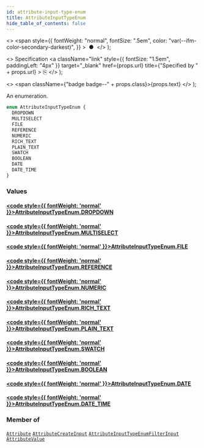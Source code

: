 ```yaml
---
id: attribute-input-type-enum
title: AttributeInputTypeEnum
hide_table_of_contents: false
---
```


  <>
    <span
      style={{
        fontWeight: "normal",
        fontSize: ".5em",
        color: "var(--ifm-color-secondary-darkest)",
      }}
    >
      &nbsp;●&nbsp;
    </span>
  </>
);

  <>
    Specification
    <a
      className="link"
      style={{ fontSize: "1.5em", paddingLeft: "4px" }}
      target="\_blank"
      href={props.url}
      title={"Specified by " + props.url}
    >
      ⎘
    </a>
  </>
);

  <>
    <span className={"badge badge--" + props.class}>{props.text}</span>
  </>
);

An enumeration.

```graphql
enum AttributeInputTypeEnum {
  DROPDOWN
  MULTISELECT
  FILE
  REFERENCE
  NUMERIC
  RICH_TEXT
  PLAIN_TEXT
  SWATCH
  BOOLEAN
  DATE
  DATE_TIME
}
```

### Values

#### [<code style={{ fontWeight: 'normal' }}>AttributeInputTypeEnum.<b>DROPDOWN</b></code>](#)

>

#### [<code style={{ fontWeight: 'normal' }}>AttributeInputTypeEnum.<b>MULTISELECT</b></code>](#)

>

#### [<code style={{ fontWeight: 'normal' }}>AttributeInputTypeEnum.<b>FILE</b></code>](#)

>

#### [<code style={{ fontWeight: 'normal' }}>AttributeInputTypeEnum.<b>REFERENCE</b></code>](#)

>

#### [<code style={{ fontWeight: 'normal' }}>AttributeInputTypeEnum.<b>NUMERIC</b></code>](#)

>

#### [<code style={{ fontWeight: 'normal' }}>AttributeInputTypeEnum.<b>RICH_TEXT</b></code>](#)

>

#### [<code style={{ fontWeight: 'normal' }}>AttributeInputTypeEnum.<b>PLAIN_TEXT</b></code>](#)

>

#### [<code style={{ fontWeight: 'normal' }}>AttributeInputTypeEnum.<b>SWATCH</b></code>](#)

>

#### [<code style={{ fontWeight: 'normal' }}>AttributeInputTypeEnum.<b>BOOLEAN</b></code>](#)

>

#### [<code style={{ fontWeight: 'normal' }}>AttributeInputTypeEnum.<b>DATE</b></code>](#)

>

#### [<code style={{ fontWeight: 'normal' }}>AttributeInputTypeEnum.<b>DATE_TIME</b></code>](#)

>

### Member of

[`Attribute`](../../../storefront/attributes/objects/attribute) <Badge class="secondary" text="object"/><Bullet />[`AttributeCreateInput`](../../../storefront/attributes/inputs/attribute-create-input) <Badge class="secondary" text="input"/><Bullet />[`AttributeInputTypeEnumFilterInput`](../../../storefront/attributes/inputs/attribute-input-type-enum-filter-input) <Badge class="secondary" text="input"/><Bullet />[`AttributeValue`](../../../storefront/attributes/objects/attribute-value) <Badge class="secondary" text="object"/>

